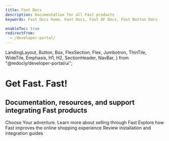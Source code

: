 ```yaml
---
title: Fast Docs
description: Documentation for all Fast products
keywords: Fast Docs home, Fast Docs, Fast AF Docs, Fast Button Docs

enableToc: true
redirectFrom:
  - /developer-portal/
---
```


  LandingLayout,
  Button,
  Box,
  FlexSection,
  Flex,
  Jumbotron,
  ThinTile,
  WideTile,
  Emphasis,
  H1,
  H2,
  SectionHeader,
  NavBar,
} from "@redocly/developer-portal/ui";



<Jumbotron>
  <NavBar location={props.location} standalone={false} />
  <H1>
    Get <Emphasis>Fast</Emphasis>. Fast!
  </H1>
  <H2>Documentation, resources, and support integrating Fast products</H2>
</Jumbotron>
<Box id="home-page-features" my={25}>
  <SectionHeader>
    Choose <Emphasis>Your</Emphasis> adventure.
  </SectionHeader>
  <FlexSection justifyContent="space-around" flexWrap="wrap">
    <ThinTile
      to="developer-portal/for-sellers/features.mdx"
      icon={forSellersImg}
      header="For Sellers"
    >
      Learn more about selling through Fast
    </ThinTile>
    <ThinTile
      to="developer-portal/for-shoppers/features.mdx"
      icon={forShoppersImg}
      header="For Shoppers"
    >
      Explore how Fast improves the online shopping experience
    </ThinTile>
    <ThinTile
      to="developer-portal/for-developers/platforms.mdx"
      icon={forDevelopersImg}
      header="For Developers"
    >
      Review installation and integration guides
    </ThinTile>
  </FlexSection>
</Box>
